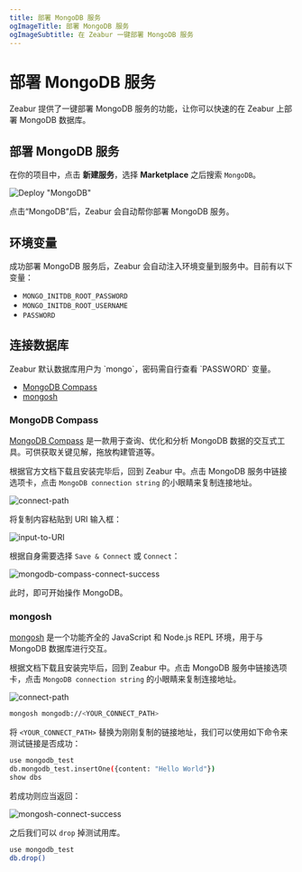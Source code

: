 ```yaml
---
title: 部署 MongoDB 服务
ogImageTitle: 部署 MongoDB 服务
ogImageSubtitle: 在 Zeabur 一键部署 MongoDB 服务
---
```



# 部署 MongoDB 服务

Zeabur 提供了一键部署 MongoDB 服务的功能，让你可以快速的在 Zeabur 上部署 MongoDB 数据库。

## 部署 MongoDB 服务

在你的项目中，点击 **新建服务**，选择 **Marketplace** 之后搜索 `MongoDB`。

![Deploy "MongoDB"](/databases/mongodb/deploy-mongodb.gif)

点击“MongoDB”后，Zeabur 会自动帮你部署 MongoDB 服务。

## 环境变量

成功部署 MongoDB 服务后，Zeabur 会自动注入环境变量到服务中。目前有以下变量：

- `MONGO_INITDB_ROOT_PASSWORD`
- `MONGO_INITDB_ROOT_USERNAME`
- `PASSWORD`

## 连接数据库

<Callout type="info" emoji="ℹ️">
Zeabur 默认数据库用户为 `mongo`，密码需自行查看 `PASSWORD` 变量。
</Callout>

- [MongoDB Compass](https://www.mongodb.com/products/compass)
- [mongosh](https://www.mongodb.com/docs/mongodb-shell/)

### MongoDB Compass

[MongoDB Compass](https://www.mongodb.com/products/compass) 是一款用于查询、优化和分析 MongoDB 数据的交互式工具。可供获取关键见解，拖放构建管道等。

根据官方文档下载且安装完毕后，回到 Zeabur 中。点击 MongoDB 服务中链接选项卡，点击 `MongoDB connection string` 的小眼睛来复制连接地址。

![connect-path](/databases/mongodb/connect-path.png)

将复制内容粘贴到 URI 输入框：

![input-to-URI](/databases/mongodb/input-to-URI.png)

根据自身需要选择 `Save & Connect` 或 `Connect`：

![mongodb-compass-connect-success](/databases/mongodb/mongodb-compass-connect-success.png)

此时，即可开始操作 MongoDB。

### mongosh

[mongosh](https://www.mongodb.com/docs/mongodb-shell/) 是一个功能齐全的 JavaScript 和 Node.js REPL 环境，用于与 MongoDB 数据库进行交互。

根据文档下载且安装完毕后，回到 Zeabur 中。点击 MongoDB 服务中链接选项卡，点击 `MongoDB connection string` 的小眼睛来复制连接地址。

![connect-path](/databases/mongodb/connect-path.png)

```bash
mongosh mongodb://<YOUR_CONNECT_PATH>
```

将 `<YOUR_CONNECT_PATH>` 替换为刚刚复制的链接地址，我们可以使用如下命令来测试链接是否成功：

```bash
use mongodb_test
db.mongodb_test.insertOne({content: "Hello World"})
show dbs
```

若成功则应当返回：

![mongosh-connect-success](/databases/mongodb/mongosh-connect-success.png)

之后我们可以 `drop` 掉测试用库。

```bash
use mongodb_test
db.drop()
```
